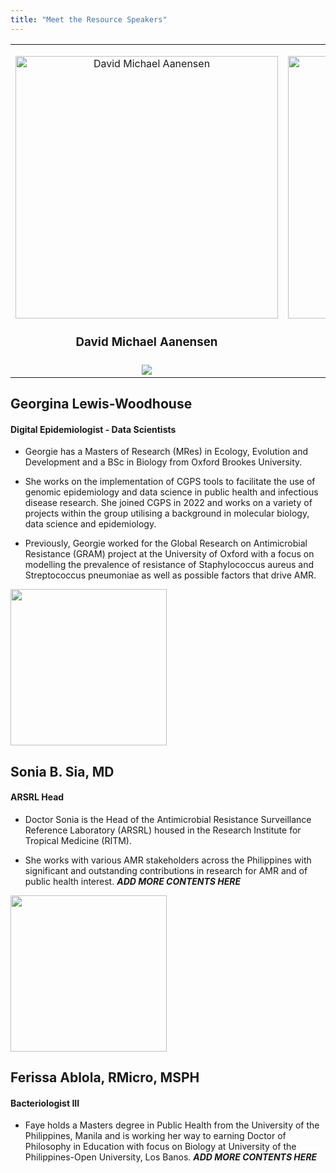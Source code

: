 ```yaml
---
title: "Meet the Resource Speakers"
---
```


+:--------------------------------------------------------------------------------:+:--------------------------------------------------------------------------:+
| [![David Michael Aanensen](img/david_cgps.jpg){width="420"}](speakers/david.qmd) | [![Emmanuelle Kumaran](img/emma_cgps.jpg){width="420"}](speakers/emma.qmd) |
|                                                                                  |                                                                            |
| ### **David Michael Aanensen**                                                   | ### Emmanuelle Kumaran                                                     |
+----------------------------------------------------------------------------------+----------------------------------------------------------------------------+
| ![](img/georgie_cgps.jpg)                                                        |                                                                            |
+----------------------------------------------------------------------------------+----------------------------------------------------------------------------+

## **Georgina Lewis-Woodhouse**

#### Digital Epidemiologist - Data Scientists

-   Georgie has a Masters of Research (MRes) in Ecology, Evolution and Development and a BSc in Biology from Oxford Brookes University.

-   She works on the implementation of CGPS tools to facilitate the use of genomic epidemiology and data science in public health and infectious disease research. She joined CGPS in 2022 and works on a variety of projects within the group utilising a background in molecular biology, data science and epidemiology.

-   Previously, Georgie worked for the Global Research on Antimicrobial Resistance (GRAM) project at the University of Oxford with a focus on modelling the prevalence of resistance of Staphylococcus aureus and Streptococcus pneumoniae as well as possible factors that drive AMR.

![](img/docsonia_ritm.jpg){fig-align="center" width="250"}

## **Sonia B. Sia, MD**

#### ARSRL Head

-   Doctor Sonia is the Head of the Antimicrobial Resistance Surveillance Reference Laboratory (ARSRL) housed in the Research Institute for Tropical Medicine (RITM).

-   She works with various AMR stakeholders across the Philippines with significant and outstanding contributions in research for AMR and of public health interest. ***ADD MORE CONTENTS HERE***

![](img/maamfaye_ritm.jpg){fig-align="center" width="250"}

## **Ferissa Ablola, RMicro, MSPH**

#### Bacteriologist III

-   Faye holds a Masters degree in Public Health from the University of the Philippines, Manila and is working her way to earning Doctor of Philosophy in Education with focus on Biology at University of the Philippines-Open University, Los Banos. ***ADD MORE CONTENTS HERE***
